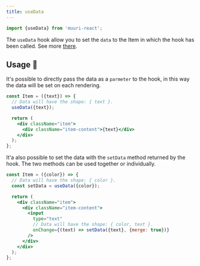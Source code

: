 ```yaml
---
title: useData
---
```


```js
import {useData} from 'muuri-react';
```

The `useData` hook allow you to set the `data` to the Item in which the hook has been called. See more [there](../usage/items-data).

## Usage 📖

It's possible to directly pass the data as a `parmeter` to the hook, in this way the data will be set on each rendering.

```jsx
const Item = ({text}) => {
  // Data will have the shape: { text }.
  useData({text});

  return (
    <div className="item">
      <div className="item-content">{text}</div>
    </div>
  );
};
```

It'a also possible to set the data with the `setData` method returned by the hook.
The two methods can be used together or individually.

```jsx
const Item = ({color}) => {
  // Data will have the shape: { color }.
  const setData = useData({color});

  return (
    <div className="item">
      <div className="item-content">
        <input
          type="text"
          // Data will have the shape: { color, text }.
          onChange={(text) => setData({text}, {merge: true})}
        />
      </div>
    </div>
  );
};
```
